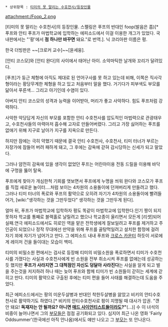  * 상위항목 : [[티미의 못 말리는 수호천사/등장인물]]

attachment:/Foop_2.png

[티미의 못 말리는 수호천사]의 등장인물. 스펠링은 푸프의 반대인 foop(발음은 풉)[* 푸프와 안티 푸프가 마법학교에 입학하는 에피소드에서 이걸 이용한 개그가 있었다. 국내판에서는 "'팡'에서 '''점 하나만 바꾸면''' 돼요."로 번역.]. 닉 코리아판 이름은 펑.

한국 더빙판은 ~~[크로커 교수]~~[윤세웅].

[안티 코스모]와 [안티 완다]의 사이에서 태어난 아이. 소악마틱한 날개와 꼬리가 달려있다.

[푸프]가 둥근 체형에 아직도 제대로 된 언어구사를 못 하고 있는데 비해, 이쪽은 직사각형이라는 황당무계한 체형을 하고 있고 처음부터 말을 했다. 거기다가 피부색도 부모를 닮아서 푸른색... 그리고 아기인데 수염이 있다.

아버지 안티 코스모의 성격과 능력을 이어받아, 머리가 좋고 사악하다. 힘도 푸프처럼 강력하다.

사악한 악당답게 자신의 부모를 포함한 안티 수호천사를 압도적인 마법력으로 관광태우고, 수호천사들의 마력마저 흡수해 고자로 만들어버렸다. 그리고 가장 싫어하는 푸프를 없애기 위해 지구로 날아가 지구를 지옥으로 만든다.

하지만 잠에는 극히 약했기 때문에 결국 안티 수호천사, 수호천사, 티미 터너가 부르는 자장가에 잠들어 버려 패하게 돼고, 그 후에는 감옥에 갇혀 감시당하는 신세가 되고 말았다.

그러나 얌전히 감옥에 있을 생각이 없었던 푸프는 어린아이용 전동 드릴을 이용해 바닥에 구멍을 뚫어 탈옥. 

푸프에게 찾아가 개심한척 기회를 엿보면서 푸프에게 누명을 씌워 완다와 코스모가 푸프를 직접 새로운 놀이터....처럼 보이는 4차원의 소용돌이에 던져버리게 만들려고 했다. 그러나 티미 터너의 폭로와 푸프의 활약으로 오히려 자기가 4차원의 소용돌이에 빨려들어가, [wiki:"생각하는 것을 그만두었다" 생각하는 것을 그만두게 된다].

얼마 뒤, 푸프가 마법학교에 입학하자 펑도 똑같이 마법학교에 입학한다.인기 짱이 되지 못하자 학교를 통째로 블랙홀로 날릴려고 했으나 학교종이 울리면서 모든게 [리셋]되어 실패.연극 에피소드에서도 히로인 역을 맡은 전학생에게 잘보일려고 푸프를 제거하고 주인공이 되었으나 정작 무대에선 만약을 위해 푸프를 골탕먹일려고 설치한 함정에 걸려 자기 꾀에 자기가 넘어가고 만다. 그 에피소드 내내 푸프와 [[크로스 카운터]] 하듯이 서로에게 레이저 건을 들이대는 모습이 백미.

티미의 비밀소원 편에서는 검사로 등장해 티미의 비밀소원을 폭로하면서 티미가 수호천사를 가졌다는 사실과 수호천사에게 빈 소원을 전부 취소시켜 푸프를 없애는데 성공하는 듯 했지만 '''푸프가 사라지면 그 대척점인 자신도 덩달아 사라진다'''는 사실을 알게 되고 벌을 주는것을 저지하려 하나 때는 늦어 푸프와 함께 티미가 빈 소원들이 갇히는 세계에 갇히고 만다. 티미의 활약으로 구출된 후에는 티미 편을 들어 사태를 해결하는데 도움을 주었다.

최근 에피소드에서는 팡의 미운두살병과 반대인 착한두살병을 앓았고 비키의 안티수호천사로 활약하기도 하였다.[* 비키의 안티수호천사로 펑이 지명될 때 대사가 압권. "걘 안 돼요! '''독재자는 안 될까요? 아니면 [[매드 사이언티스트]]들이라도?"'''(...)] 수 이 녀석의 비중이 늘어나면서 그의 [[안티 코스모|부]][[안티 완다|모]]들은 점점 공기화되고 있다. 심지어 최근 나온 영화 'Fairly Oddsummer'(한국에선 아직 안나옴)에서도 얘만 나오고 그 [[안티 코스모|부]][[안티 완다|모]]는 또 안나온다.

